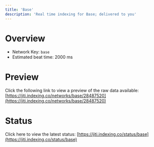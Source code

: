 ```yaml
---
title: 'Base'
description: 'Real time indexing for Base; delivered to you'
---
```


# Overview
- Network Key: `base`
- Estimated beat time: 2000 ms

# Preview
Click the following link to view a preview of the raw data available: [https://jiti.indexing.co/networks/base/28487520](https://jiti.indexing.co/networks/base/28487520)

# Status
Click here to view the latest status: [https://jiti.indexing.co/status/base](https://jiti.indexing.co/status/base)
